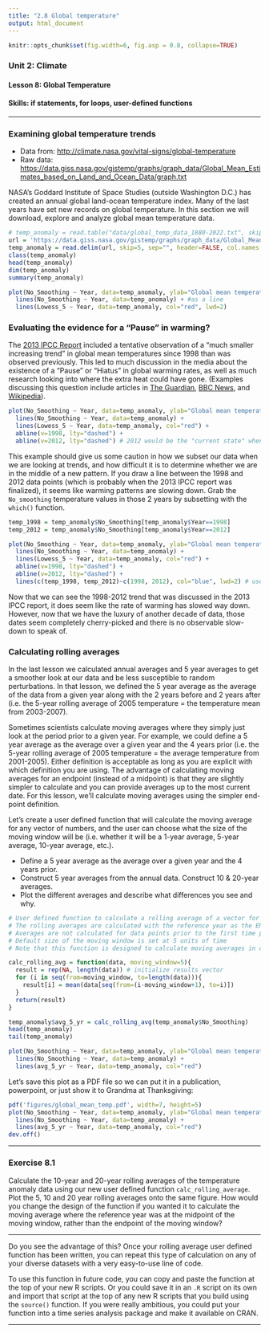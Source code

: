 ```yaml
---
title: "2.8 Global temperature"
output: html_document
---
```


```r
knitr::opts_chunk$set(fig.width=6, fig.asp = 0.8, collapse=TRUE) 
```

### Unit 2: Climate
#### Lesson 8: Global Temperature
#### Skills: if statements, for loops, user-defined functions

***

### Examining global temperature trends

- Data from: <http://climate.nasa.gov/vital-signs/global-temperature>
- Raw data: <https://data.giss.nasa.gov/gistemp/graphs/graph_data/Global_Mean_Estimates_based_on_Land_and_Ocean_Data/graph.txt>

NASA's Goddard Institute of Space Studies (outside Washington D.C.) has created an annual global land-ocean temperature index. Many of the last years have set new records on global temperature. In this section we will download, explore and analyze global mean temperature data.

```r
# temp_anomaly = read.table("data/global_temp_data_1880-2022.txt", skip=5, sep="", header = FALSE, col.names = c("Year", "No_Smoothing", "Lowess_5"))
url = 'https://data.giss.nasa.gov/gistemp/graphs/graph_data/Global_Mean_Estimates_based_on_Land_and_Ocean_Data/graph.txt'
temp_anomaly = read.delim(url, skip=5, sep="", header=FALSE, col.names = c("Year", "No_Smoothing", "Lowess_5"))
class(temp_anomaly)
head(temp_anomaly)
dim(temp_anomaly)
summary(temp_anomaly)

plot(No_Smoothing ~ Year, data=temp_anomaly, ylab="Global mean temperature anomaly") + # type="b") #as points
  lines(No_Smoothing ~ Year, data=temp_anomaly) + #as a line
  lines(Lowess_5 ~ Year, data=temp_anomaly, col="red", lwd=2) 
```

### Evaluating the evidence for a "Pause" in warming?

The [2013 IPCC Report](https://www.ipcc.ch/report/ar5/syr/) included a tentative observation of a "much smaller increasing trend" in global mean temperatures since 1998 than was observed previously.  This led to much discussion in the media about the existence of a "Pause" or "Hiatus" in global warming rates, as well as much research looking into where the extra heat could have gone.  (Examples discussing this question include articles in [The Guardian](http://www.theguardian.com/environment/2015/jun/04/global-warming-hasnt-paused-study-finds), [BBC News](http://www.bbc.com/news/science-environment-28870988), and [Wikipedia](https://en.wikipedia.org/wiki/Global_warming_hiatus)). 

```r
plot(No_Smoothing ~ Year, data=temp_anomaly, ylab="Global mean temperature anomaly") + 
  lines(No_Smoothing ~ Year, data=temp_anomaly) +
  lines(Lowess_5 ~ Year, data=temp_anomaly, col="red") +
  abline(v=1998, lty="dashed") +
  abline(v=2012, lty="dashed") # 2012 would be the "current state" when writing the 2013 IPCC report
```

This example should give us some caution in how we subset our data when we are looking at trends, and how difficult it is to determine whether we are in the middle of a new pattern. If you draw a line between the 1998 and 2012 data points (which is probably when the 2013 IPCC report was finalized), it seems like warming patterns are slowing down. Grab the `No_smoothing` temperature values in those 2 years by subsetting with the `which()` function.

```r
temp_1998 = temp_anomaly$No_Smoothing[temp_anomaly$Year==1998]
temp_2012 = temp_anomaly$No_Smoothing[temp_anomaly$Year==2012]

plot(No_Smoothing ~ Year, data=temp_anomaly, ylab="Global mean temperature anomaly") + 
  lines(No_Smoothing ~ Year, data=temp_anomaly) +
  lines(Lowess_5 ~ Year, data=temp_anomaly, col="red") +
  abline(v=1998, lty="dashed") +
  abline(v=2012, lty="dashed") +
  lines(c(temp_1998, temp_2012)~c(1998, 2012), col="blue", lwd=2) # used the lwd parameter to thicken the line. See ?par
```

Now that we can see the 1998-2012 trend that was discussed in the 2013 IPCC report, it does seem like the rate of warming has slowed way down. However, now that we have the luxury of another decade of data, those dates seem completely cherry-picked and there is no observable slow-down to speak of.

### Calculating rolling averages
    
In the last lesson we calculated annual averages and 5 year averages to get a smoother look at our data and be less susceptible to random perturbations. In that lesson, we defined the 5 year average as the average of the data from a given year along with the 2 years before and 2 years after (i.e. the 5-year rolling average of 2005 temperature = the temperature mean from 2003-2007). 

Sometimes scientists calculate moving averages where they simply just look at the period prior to a given year. For example, we could define a 5 year average as the average over a given year and the 4 years prior (i.e. the 5-year rolling average of 2005 temperature = the average temperature from 2001-2005). Either definition is acceptable as long as you are explicit with which definition you are using. The advantage of calculating moving averages for an endpoint (instead of a midpoint) is that they are slightly simpler to calculate and you can provide averages up to the most current date. For this lesson, we'll calculate moving averages using the simpler end-point definition.

Let's create a user defined function that will calculate the moving average for any vector of numbers, and the user can choose what the size of the moving window will be (i.e. whether it will be a 1-year average, 5-year average, 10-year average, etc.).

- Define a 5 year average as the average over a given year and the 4 years prior.
- Construct 5 year averages from the annual data.  Construct 10 & 20-year averages. 
- Plot the different averages and describe what differences you see and why.  

```r
# User defined function to calculate a rolling average of a vector for a user-specified moving window
# The rolling averages are calculated with the reference year as the ENDPOINT for the moving window
# Averages are not calculated for data points prior to the first time point when the full moving window can be included in the average
# Default size of the moving window is set at 5 units of time
# Note that this function is designed to calculate moving averages in data that are collected regularly with even temporal spacing

calc_rolling_avg = function(data, moving_window=5){ 
  result = rep(NA, length(data)) # initialize results vector
  for (i in seq(from=moving_window, to=length(data))){
    result[i] = mean(data[seq(from=(i-moving_window+1), to=i)])
  }
  return(result)
}

temp_anomaly$avg_5_yr = calc_rolling_avg(temp_anomaly$No_Smoothing)
head(temp_anomaly)
tail(temp_anomaly)

plot(No_Smoothing ~ Year, data=temp_anomaly, ylab="Global mean temperature anomaly") + 
  lines(No_Smoothing ~ Year, data=temp_anomaly) +
  lines(avg_5_yr ~ Year, data=temp_anomaly, col="red")
```

Let's save this plot as a PDF file so we can put it in a publication, powerpoint, or just show it to Grandma at Thanksgiving:

```r
pdf('figures/global_mean_temp.pdf', width=7, height=5)
plot(No_Smoothing ~ Year, data=temp_anomaly, ylab="Global mean temperature anomaly") + 
  lines(No_Smoothing ~ Year, data=temp_anomaly) +
  lines(avg_5_yr ~ Year, data=temp_anomaly, col="red")
dev.off()
```

***

### Exercise 8.1

Calculate the 10-year and 20-year rolling averages of the temperature anomaly data using our new user defined function `calc_rolling_average`. Plot the 5, 10 and 20 year rolling averages onto the same figure. How would you change the design of the function if you wanted it to calculate the moving average where the reference year was at the midpoint of the moving window, rather than the endpoint of the moving window?

***

Do you see the advantage of this? Once your rolling average user defined function has been written, you can repeat this type of calculation on any of your diverse datasets with a very easy-to-use line of code.

To use this function in future code, you can copy and paste the function at the top of your new R scripts. Or you could save it in an `.R` script on its own and import that script at the top of any new R scripts that you build using the `source()` function. If you were really ambitious, you could put your function into a time series analysis package and make it available on CRAN.

***

